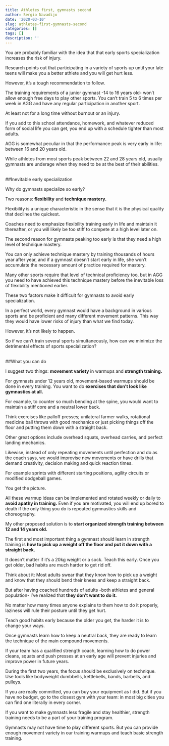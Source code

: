 ```yaml
---
title: Athletes first, gymnasts second
author: Sergio Navadijo
date: '2020-03-10'
slug: athletes-first-gymnasts-second
categories: []
tags: []
description: ''
---
```


You are probably familiar with the idea that that early sports specialization increases the risk of injury. 

Research points out that participating in a variety of sports up until your late teens will make you a better athlete and you will get hurt less.

However, it's a tough recommendation to follow.

The training requirements of a junior gymnast -14 to 16 years old- won't allow enough free days to play other sports. You can't train 5 to 6 times per week in AGG and have any regular participation in another sport.

At least not for a long time without burnout or an injury. 

If you add to this school attendance, homework, and whatever reduced form of social life you can get, you end up with a schedule tighter than most adults. 

AGG is somewhat peculiar in that the performance peak is very early in life: between 16 and 20 years old. 

While athletes from most sports peak between 22 and 28 years old, usually gymnasts are underage when they need to be at the best of their abilities.  
<br />

##Inevitable early specialization

Why do gymnasts specialize so early? 

Two reasons: **flexibility** and **technique mastery.**

Flexibility is a unique characteristic in the sense that it is the physical quality that declines the quickest. 

Coaches need to emphasize flexibility training early in life and maintain it thereafter, or you will likely be too stiff to compete at a high level later on.

The second reason for gymnasts peaking too early is that they need a high level of technique mastery.

You can only achieve technique mastery by training thousands of hours year after year, and if a gymnast doesn't start early in life, she won't accumulate the necessary amount of practice required for mastery. 

Many other sports require that level of technical proficiency too, but in AGG you need to have achieved this technique mastery before the inevitable loss of flexibility mentioned earlier.

These two factors make it difficult for gymnasts to avoid early specialization. 

In a perfect world, every gymnast would have a background in various sports and be proficient and many different movement patterns. This way they would have lower risks of injury than what we find today. 

However, it's not likely to happen.

So if we can't train several sports simultaneously, how can we minimize the detrimental effects of sports specialization?  
<br />

##What you can do

I suggest two things: **movement variety** in warmups and **strength training.**

For gymnasts under 12 years old, movement-based warmups should be done in every training. You want to do **exercises that don't look like gymnastics at all.**

For example, to counter so much bending at the spine, you would want to maintain a stiff core and a neutral lower back. 

Think exercises like palloff presses; unilateral farmer walks, rotational medicine ball throws with good mechanics or just picking things off the floor and putting them down with a straight back.

Other great options include overhead squats, overhead carries, and perfect landing mechanics.

Likewise, instead of only repeating movements until perfection and do as the coach says, we would improvise new movements or have drills that demand creativity, decision making and quick reaction times. 

For example sprints with different starting positions, agility circuits or modified dodgeball games.

You get the picture.

All these warmup ideas can be implemented and rotated weekly or daily to **avoid apathy in training.** Even if you are motivated, you will end up bored to death if the only thing you do is repeated gymnastics skills and choreography.

My other proposed solution is to **start organized strength training between 12 and 14 years old.** 

The first and most important thing a gymnast should learn in strength training is **how to pick up a weight off the floor and put it down with a straight back.** 

It doesn't matter if it's a 20kg weight or a sock. Teach this early. 
Once you get older, bad habits are much harder to get rid off. 

Think about it: Most adults swear that they know how to pick up a weight and know that they should bend their knees and keep a straight back. 

But after having coached hundreds of adults -both athletes and general population- I've realized that **they don't want to do it.** 

No matter how many times anyone explains to them how to do it properly, laziness will rule their posture until they get hurt. 

Teach good habits early because the older you get, the harder it is to change your ways.

Once gymnasts learn how to keep a neutral back, they are ready to learn the technique of the main compound movements.

If your team has a qualified strength coach, learning how to do power cleans, squats and push presses at an early age will prevent injuries and improve power in future years. 

During the first two years, the focus should be exclusively on technique. Use tools like bodyweight dumbbells, kettlebells, bands, barbells, and pulleys.

If you are really committed, you can buy your equipment as I did. But if you have no budget, go to the closest gym with your team: in most big cities you can find one literally in every corner. 

If you want to make gymnasts less fragile and stay healthier, strength training needs to be a part of your training program.

Gymnasts may not have time to play different sports. But you can provide enough movement variety in our training warmups and teach basic strength training.